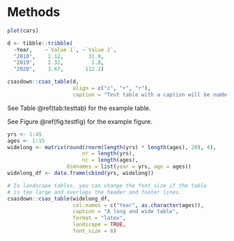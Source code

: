 # Methods

```r
plot(cars)
```

```r
d <- tibble::tribble(
  ~Year,    ~`Value 1`, ~`Value 2`,
  "2018",    1.12,        31.9,
  "2019",    2.32,         2.8,
  "2020",    3.67,       112.2)

csasdown::csas_table(d,
                     align = c("c", "r", "r"),
                     caption = "Test table with a caption will be numbered automatically.")
```

See Table \@ref(tab:testtab) for the example table.

See Figure \@ref(fig:testfig) for the example figure.

\clearpage

<!-- clearpage ends the page, and also dumps out all floats.
  Floats are things like tables and figures. -->
```r
yrs <- 1:45
ages <- 1:15
widelong <- matrix(round(rnorm(length(yrs) * length(ages), 20), 4),
                        nr = length(yrs),
                        nc = length(ages),
                   dimnames = list(year = yrs, age = ages))
widelong_df <- data.frame(cbind(yrs, widelong))

# In landscape tables, you can change the font size if the table
# is too large and overlaps the header and footer lines.
csasdown::csas_table(widelong_df,
                     col.names = c("Year", as.character(ages)),
                     caption = "A long and wide table",
                     format = "latex",
                     landscape = TRUE,
                     font_size = 8)
```

\clearpage
